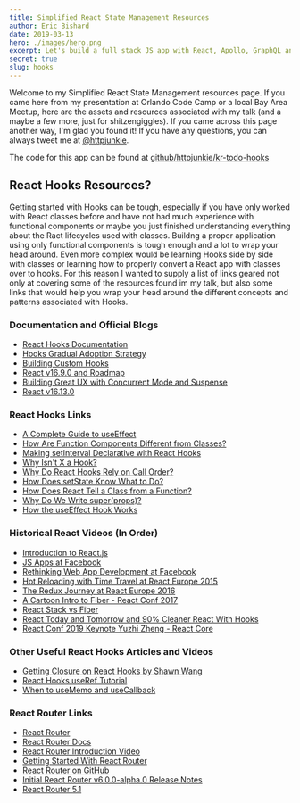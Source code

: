 ```yaml
---
title: Simplified React State Management Resources
author: Eric Bishard 
date: 2019-03-13
hero: ./images/hero.png
excerpt: Let's build a full stack JS app with React, Apollo, GraphQL and Express using Couchbase Server as a datastore.
secret: true
slug: hooks
---
```


Welcome to my Simplified React State Management resources page. 
If you came here from my presentation at Orlando Code Camp or a local Bay Area Meetup, here are the assets and resources associated with my talk (and a maybe a few more, just for shitzengiggles). 
If you came across this page another way, I'm glad you found it! 
If you have any questions, you can always tweet me at [@httpjunkie](https://twitter.com/httpJunkie).

The code for this app can be found at [github/httpjunkie/kr-todo-hooks](https://github.com/httpJunkie/kr-todo-hooks)

## React Hooks Resources?

Getting started with Hooks can be tough, especially if you have only worked with React classes before and have not had much experience with functional components or maybe you just finished understanding everything about the Ract lifecycles used with classes. Buildng a proper application using only functional components is tough enough and a lot to wrap your head around. Even more complex would be learning Hooks side by side with classes or learning how to properly convert a React app with classes over to hooks. For this reason I wanted to supply a list of links geared not only at covering some of the resources found im my talk, but also some links that would help you wrap your head around the different concepts and patterns associated with Hooks. 

### Documentation and Official Blogs

- [React Hooks Documentation](https://reactjs.org/docs/hooks-intro.html)
- [Hooks Gradual Adoption Strategy](https://reactjs.org/docs/hooks-intro.html#gradual-adoption-strategy)
- [Building Custom Hooks](https://reactjs.org/docs/hooks-custom.html)
- [React v16.9.0 and Roadmap](https://reactjs.org/blog/2019/08/08/react-v16.9.0.html)
- [Building Great UX with Concurrent Mode and Suspense](https://reactjs.org/blog/2019/11/06/building-great-user-experiences-with-concurrent-mode-and-suspense.html)
- [React v16.13.0](https://reactjs.org/blog/2020/02/26/react-v16.13.0.html)

### React Hooks Links

- [A Complete Guide to useEffect](https://overreacted.io/a-complete-guide-to-useeffect/)
- [How Are Function Components Different from Classes?](https://overreacted.io/how-are-function-components-different-from-classes/)
- [Making setInterval Declarative with React Hooks](https://overreacted.io/making-setinterval-declarative-with-react-hooks/)
- [Why Isn't X a Hook?](https://overreacted.io/why-isnt-x-a-hook/)
- [Why Do React Hooks Rely on Call Order?](https://overreacted.io/why-do-hooks-rely-on-call-order/)
- [How Does setState Know What to Do?](https://overreacted.io/how-does-setstate-know-what-to-do/)
- [How Does React Tell a Class from a Function?](https://overreacted.io/how-does-react-tell-a-class-from-a-function/)
- [Why Do We Write super(props)?](https://overreacted.io/why-do-we-write-super-props/)
- [How the useEffect Hook Works](https://daveceddia.com/useeffect-hook-examples/)

### Historical React Videos (In Order)

- [Introduction to React.js](https://www.youtube.com/watch?v=XxVg_s8xAms)
- [JS Apps at Facebook](https://www.youtube.com/watch?v=GW0rj4sNH2w)
- [Rethinking Web App Development at Facebook](https://www.youtube.com/watch?v=nYkdrAPrdcw)
- [Hot Reloading with Time Travel at React Europe 2015](https://www.youtube.com/watch?v=xsSnOQynTHs)
- [The Redux Journey at React Europe 2016](https://www.youtube.com/watch?v=uvAXVMwHJXU)
- [A Cartoon Intro to Fiber - React Conf 2017](https://www.youtube.com/watch?v=ZCuYPiUIONs)
- [React Stack vs Fiber](https://www.youtube.com/watch?v=Qu_6ItnlDQg)
- [React Today and Tomorrow and 90% Cleaner React With Hooks](https://www.youtube.com/watch?v=dpw9EHDh2bM)
- [React Conf 2019 Keynote Yuzhi Zheng - React Core](https://www.youtube.com/watch?v=uXEEL9mrkAQ)

### Other Useful React Hooks Articles and Videos

- [Getting Closure on React Hooks by Shawn Wang](https://www.youtube.com/watch?v=KJP1E-Y-xyo)
- [React Hooks useRef Tutorial](https://www.youtube.com/watch?v=W6AJ-gRupCs)
- [When to useMemo and useCallback](https://kentcdodds.com/blog/usememo-and-usecallback)

### React Router Links

- [React Router](https://reacttraining.com/react-router/)
- [React Router Docs](https://reacttraining.com/react-router/core/api/Router)
- [React Router Introduction Video](https://www.youtube.com/watch?v=cKnc8gXn80Q)
- [Getting Started With React Router](https://github.com/ReactTraining/react-router/blob/dev/docs/installation/getting-started.md)
- [React Router on GitHub](https://github.com/ReactTraining/react-router)
- [Initial React Router v6.0.0-alpha.0 Release Notes](https://github.com/ReactTraining/react-router/releases/tag/v6.0.0-alpha.0)
- [React Router 5.1](https://reacttraining.com/blog/react-router-v5-1/)